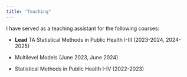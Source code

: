 ```yaml
---
title: "Teaching"
---
```


I have served as a teaching assistant for the following courses:

-   **Lead** TA Statistical Methods in Public Health I-III (2023-2024, 2024-2025)

-   Multilevel Models (June 2023, June 2024)

-   Statistical Methods in Public Health I-IV (2022-2023)
